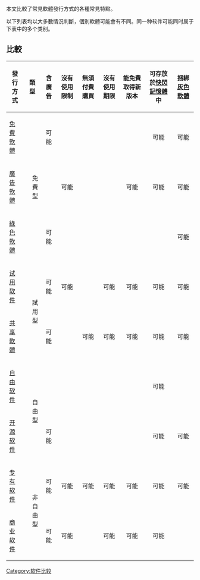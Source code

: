 {{NoteTA
| G1=IT
| 1=zh-hans:开源软件; zh-hant:開源軟件; zh-tw:開放原始碼軟體;
}}
本文比較了常見軟體發行方式的各種常見特點。

以下列表均以大多數情況判斷，個別軟體可能會有不同。同一种软件可能同时属于下表中的多个类别。

== 比較 ==

{| class="wikitable" border="1"
! 發行方式
! 類型
! 含廣告
! 沒有使用限制
! 無須付費購買
! 沒有使用期限
! 能免費取得新版本
! 可存放於[[闪存|快閃記憶體]]中
! 捆綁[[灰色軟件|灰色軟體]]
|-
| [[免費軟體|免費軟體]]
| rowspan=3 style="text-align: right;" | 免費型
| style="text-align: center;" | 可能
| {{yes}}
| {{yes}}
| {{yes}}
| {{yes}}
| style="text-align: center;" | 可能
| style="text-align: center;" | 可能
|-
| [[廣告軟體|廣告軟體]]
| {{yes}}
| style="text-align: center;" | 可能
| {{yes}}
| {{yes}}
| style="text-align: center;" | 可能
| style="text-align: center;" | 可能
| style="text-align: center;" | 可能
|-
| [[綠色軟體|綠色軟體]]
| style="text-align: center;" | 可能
| {{yes}}
| {{yes}}
| {{yes}}
| {{yes}}
| {{yes}}
| style="text-align: center;" | 可能
|-
| [[试用软件|试用软件]]
| rowspan=2 style="text-align: right;" | 試用型
| style="text-align: center;" | 可能
| style="text-align: center;" | 可能
| {{yes}}
| style="text-align: center;" | 可能
| style="text-align: center;" | 可能
| style="text-align: center;" | 可能
| style="text-align: center;" | 可能
|-
| [[共享軟體|共享軟體]]
| style="text-align: center;" | 可能
| {{no}}
| style="text-align: center;" | 可能
| style="text-align: center;" | 可能
| style="text-align: center;" | 可能
| style="text-align: center;" | 可能
| style="text-align: center;" | 可能
|-
| [[自由软件|自由软件]]
| rowspan=2 style="text-align: right;" | 自由型
| {{no}}
| {{yes}}
| {{yes}}
| {{yes}}
| {{yes}}
| style="text-align: center;" | 可能
| {{no}}
|-
| [[开源软件|开源软件]]
| style="text-align: center;" | 可能
| {{yes}}
| {{yes}}
| {{yes}}
| {{yes}}
| style="text-align: center;" | 可能
| style="text-align: center;" | 可能
|-
| [[专有软件|专有软件]]
| rowspan=2 style="text-align: right;" | 非自由型
| style="text-align: center;" | 可能
| style="text-align: center;" | 可能
| style="text-align: center;" | 可能
| style="text-align: center;" | 可能
| style="text-align: center;" | 可能
| style="text-align: center;" | 可能
| style="text-align: center;" | 可能
|-
| [[商业软件|商业软件]]
| style="text-align: center;" | 可能
| style="text-align: center;" | 可能
| {{no}}
| style="text-align: center;" | 可能
| style="text-align: center;" | 可能
| style="text-align: center;" | 可能
| {{no}}
|}

{{软件发行}}

[[Category:软件比较|Category:软件比较]]